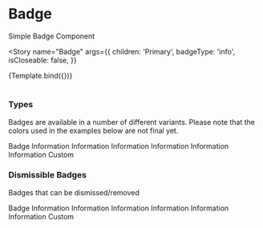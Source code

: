 

<Meta title="Components/Badge" component={Badge} />

# Badge

Simple Badge Component

<Story
  name="Badge"
  args={{
    children: 'Primary',
    badgeType: 'info',
    isCloseable: false,
  }}
>
  {Template.bind({})}
</Story>

#

### Types

Badges are available in a number of different variants. Please note that the colors used in the examples below are not final yet.

<Canvas>
  <div className="badge-container">
    <Badge>Badge</Badge>
    <Badge badgeType="info">Information</Badge>
    <Badge badgeType="success">Information</Badge>
    <Badge badgeType="warning">Information</Badge>
    <Badge badgeType="danger">Information</Badge>
    <Badge badgeType="light">Information</Badge>
    <Badge badgeType="dark">Information</Badge>
    <Badge customColor="#062BCC" customBackgroundColor="#E6F5FF">
      Custom
    </Badge>
  </div>
</Canvas>

### Dismissible Badges

Badges that can be dismissed/removed

<Canvas>
  <div className="badge-container">
    <Badge isCloseable>Badge</Badge>
    <Badge badgeType="info" isCloseable>
      Information
    </Badge>
    <Badge badgeType="success" isCloseable>
      Information
    </Badge>
    <Badge badgeType="warning" isCloseable>
      Information
    </Badge>
    <Badge badgeType="danger" isCloseable>
      Information
    </Badge>
    <Badge badgeType="light" isCloseable>
      Information
    </Badge>
    <Badge badgeType="dark" isCloseable>
      Information
    </Badge>
    <Badge customColor="#062BCC" customBackgroundColor="#E6F5FF" isCloseable>
      Custom
    </Badge>
  </div>
</Canvas>

